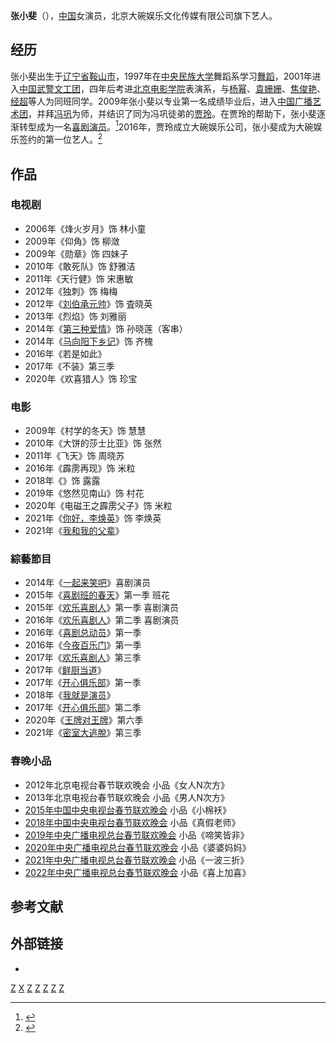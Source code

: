 {{Trivia|time=2021-02-26T08:49:21+00:00}}
{{藝人
|姓名 =张小斐
|类型 = 女演员
|图片 = 
|图片尺寸 = 
|图片简介 = 
|本名 = 
|外文名 = 
|外文 = 
|罗马拼音 =
|英文名 = Xiaofei Zhang
|昵称 = 
|其他艺名 = 
|国籍 = {{PRC}}
|民族 = [[汉族|汉族]]
|籍贯 = 辽宁省鞍山市
|出生日期 = {{birth date and age|1986|1|10}}
|出生地点 = {{CHN}}[[辽宁省|辽宁省]][[鞍山市|鞍山市]]
|逝世日期 = 
|逝世地点 = 
|职业 = [[演员|演员]]
|语言 = [[现代标准汉语|现代标准汉语]]
|教育程度 = 大学本科
|母校 = [[北京电影学院|北京电影学院]]
|宗教信仰 = 
|配偶 = 
|儿女 = 
|父母 = 
|亲属 = 
|音乐类型 = 
|演奏乐器 = 
|出道地点 = 
|出道日期 = 
|出道作 = 
|代表作 = 《[[你好，李焕英|你好，李焕英]]》
|著名角色 = 李焕英
|活跃年代 = 2006年至今
|唱片公司 = 
|经纪公司 = 北京大碗娱乐文化传媒有限公司（2016年至今）
|签名 = 
|签名大小 = 
|签名替代 = 
|网站 = 
|相关团体 = 
|IMDb = nm11212880
|现任成员 = 
|过往成员 = 
|著名乐器 = 
|奖项 = {{獎項|award=[[第34届中国电影金鸡奖|第34届中国电影金鸡奖]]|year=2021|title=《[[你好，李焕英|你好，李焕英]]》|role=李焕英|name=最佳女主角}}
}}
'''张小斐'''（{{bd|1986年|1月10日|||catIdx=Z}}），[[中国|中国]]女演员，北京大碗娱乐文化传媒有限公司旗下艺人。

==经历==
张小斐出生于[[辽宁省|辽宁省]][[鞍山市|鞍山市]]，1997年在[[中央民族大学|中央民族大学]]舞蹈系学习[[舞蹈|舞蹈]]，2001年进入[[中国武警文工团|中国武警文工团]]，四年后考进[[北京电影学院|北京电影学院]]表演系，与[[杨幂|杨幂]]、[[袁姗姗|袁姗姗]]、[[焦俊艳|焦俊艳]]、[[经超|经超]]等人为同班同学。2009年张小斐以专业第一名成绩毕业后，进入[[中国广播艺术团|中国广播艺术团]]，并拜[[冯巩|冯巩]]为师，并结识了同为冯巩徒弟的[[贾玲|贾玲]]。在贾玲的帮助下，张小斐逐渐转型成为一名[[喜剧演员|喜剧演员]]。<ref>{{cite web |title=完了，现在看见张小斐我就想哭 |url=https://new.qq.com/omn/20210215/20210215A08BRE00.html |website=腾讯网 |accessdate=2021-02-18}}</ref>2016年，贾玲成立大碗娱乐公司，张小斐成为大碗娱乐签约的第一位艺人。<ref>{{cite web |title=贾玲一厢情愿力捧张小斐？背后真相让人泪目 |url=https://new.qq.com/rain/a/20210216A03N8Q00 |website=腾讯网 |accessdate=2021-02-18 |archive-date=2021-12-31 |archive-url=https://web.archive.org/web/20211231060421/https://new.qq.com/rain/a/20210216A03N8Q00 }}</ref>

==作品==
===电视剧===
*2006年《烽火岁月》饰 林小童
*2009年《仰角》饰 柳潋
*2009年《勋章》饰 四妹子
*2010年《敢死队》饰 舒雅洁
*2011年《天行健》饰 宋惠敏
*2012年《独刺》饰 梅梅
*2012年《[[刘伯承元帅|刘伯承元帅]]》饰 査晓英
*2013年《烈焰》饰 刘雅丽
*2014年《[[第三种爱情|第三种爱情]]》饰 孙晓莲（客串）
*2014年《[[马向阳下乡记|马向阳下乡记]]》饰 齐槐
*2016年《若是如此》
*2017年《不装》第三季
*2020年《欢喜猎人》饰 珍宝
===电影===
*2009年《村学的冬天》饰 慧慧
*2010年《大饼的莎士比亚》饰 张然
*2011年《飞天》饰 周晓苏
*2016年《霹雳再现》饰 米粒
*2018年《{{le|幸福马上来|Happiness Is Coming}}》饰 露露
*2019年《悠然见南山》饰 村花
*2020年《电磁王之霹雳父子》饰 米粒
*2021年《[[你好，李焕英|你好，李焕英]]》饰 李焕英
*2021年《[[我和我的父辈|我和我的父辈]]》

===綜藝節目===
*2014年《[[一起来笑吧|一起来笑吧]]》喜剧演员
*2015年《[[喜剧班的春天|喜剧班的春天]]》第一季 班花
*2015年《[[欢乐喜剧人|欢乐喜剧人]]》第一季 喜剧演员
*2016年《[[欢乐喜剧人|欢乐喜剧人]]》第二季 喜剧演员
*2016年《[[喜剧总动员|喜剧总动员]]》第一季
*2016年《[[今夜百乐门|今夜百乐门]]》第一季
*2017年《[[欢乐喜剧人|欢乐喜剧人]]》第三季
*2017年《[[鲜厨当道|鲜厨当道]]》
*2017年《[[开心俱乐部|开心俱乐部]]》第一季
*2018年《[[我就是演员|我就是演员]]》
*2017年《[[开心俱乐部|开心俱乐部]]》第二季
*2020年《[[王牌對王牌_(真人秀)|王牌对王牌]]》第六季
*2021年《[[密室大逃脫|密室大逃脫]]》第三季

===春晚小品===
*2012年北京电视台春节联欢晚会 小品《女人N次方》
*2013年北京电视台春节联欢晚会 小品《男人N次方》
*[[2015年中国中央电视台春节联欢晚会|2015年中国中央电视台春节联欢晚会]] 小品《小棉袄》
*[[2018年中国中央电视台春节联欢晚会|2018年中国中央电视台春节联欢晚会]] 小品《真假老师》
*[[2019年中央广播电视总台春节联欢晚会|2019年中央广播电视总台春节联欢晚会]] 小品《啼笑皆非》
*[[2020年中央广播电视总台春节联欢晚会|2020年中央广播电视总台春节联欢晚会]] 小品《婆婆妈妈》
*[[2021年中央广播电视总台春节联欢晚会|2021年中央广播电视总台春节联欢晚会]] 小品《一波三折》
*[[2022年中央广播电视总台春节联欢晚会|2022年中央广播电视总台春节联欢晚会]] 小品《喜上加喜》

==参考文献==
{{reflist}}
==外部链接==
*{{豆瓣影人|1351014}}

{{中国电影金鸡奖最佳女主角}}

[[Category:鞍山人|Z]]
[[Category:张姓|X]]
[[Category:中国小品演员|Z]]
[[Category:中国电影女演员|Z]]
[[Category:中国电视女演员|Z]]
[[Category:辽宁女演员|Z]]
[[Category:北京电影学院校友|Z]]